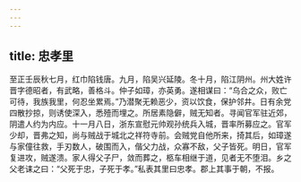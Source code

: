 ```yaml
---
---
---
```

title: 忠孝里
---




至正壬辰秋七月，红巾陷钱唐。九月，陷吴兴延陵。冬十月，陷江阴州。州大姓许晋字德昭者，有武略，善格斗。仲子如璋，亦英勇。遂相谋曰：“乌合之众，败亡可待，我族我里，何忍坐累焉。”乃潜聚无赖恶少，资以饮食，保护邻井。日有余党四散抄掠，则诱使深入，悉殪而埋之。所居素隐僻，贼无知者。寻闻官军驻近郊，阴遣人约为内应。十一月八日，浙东宣慰元帅观孙统兵入城，晋率所募应之。官军少却，晋弗之知，尚与贼战于城北之祥符寺前。会贼党自他所来，掎其后，如璋遂与家僮往救，手刃数人，破围而入，偕父力战，众寡不敌，父子皆死。明日，官军复进攻，贼遂溃。家人得父子尸，敛而葬之，柩车相继于道，见者无不堕泪。乡之父老诔之曰：“父死于忠，子死于孝。”私表其里曰忠孝。郡上其事于朝，不报。